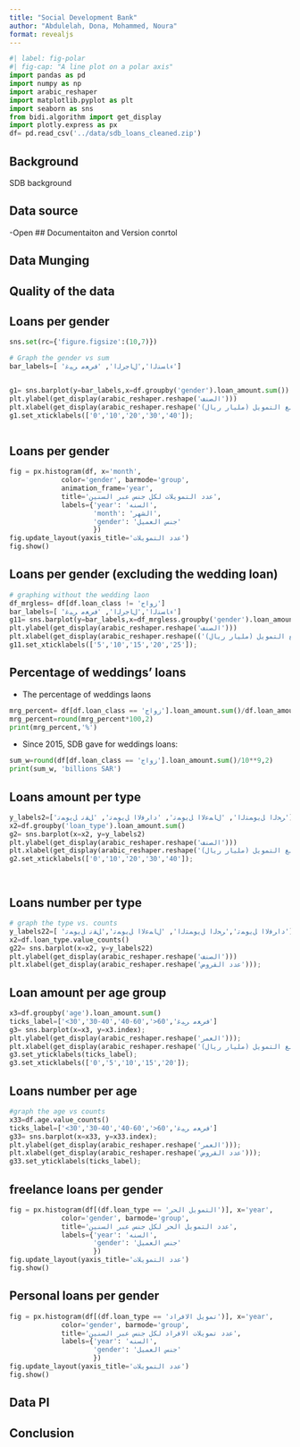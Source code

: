 ```yaml
---
title: "Social Development Bank"
author: "Abdulelah, Dona, Mohammed, Noura"
format: revealjs
---
```


```python
#| label: fig-polar
#| fig-cap: "A line plot on a polar axis"
import pandas as pd
import numpy as np
import arabic_reshaper
import matplotlib.pyplot as plt
import seaborn as sns
from bidi.algorithm import get_display
import plotly.express as px
df= pd.read_csv('../data/sdb_loans_cleaned.zip')

```
## Background 
SDB background

## Data source 
-Open
## Documentaiton and Version conrtol


## Data Munging

## Quality of the data



## Loans per gender

```python

sns.set(rc={'figure.figsize':(10,7)})

# Graph the gender vs sum
bar_labels=[ 'ﺀﺎﺴﻨﻟﺍ','ﻝﺎﺟﺮﻟﺍ', 'ﻑﺮﻌﻣ ﺮﻴﻏ']


g1= sns.barplot(y=bar_labels,x=df.groupby('gender').loan_amount.sum())
plt.ylabel(get_display(arabic_reshaper.reshape('الصنف')))
plt.xlabel(get_display(arabic_reshaper.reshape('مجموع مبلغ التمويل (مليار ريال)')))
g1.set_xticklabels(['0','10','20','30','40']);



```


## Loans per gender
```python


fig = px.histogram(df, x='month',
             color='gender', barmode='group',
             animation_frame='year',
             title='عدد التمويلات لكل جنس عبر السنين',
             labels={'year': 'السنه',
                     'month': 'الشهر',
                     'gender': 'جنس العميل'
                     })
fig.update_layout(yaxis_title='عدد التمويلات')
fig.show()

```

## Loans per gender (excluding the wedding loan)

```python
# graphing without the wedding laon
df_mrgless= df[df.loan_class != 'زواج']
bar_labels=[ 'ﺀﺎﺴﻨﻟﺍ','ﻝﺎﺟﺮﻟﺍ', 'ﻑﺮﻌﻣ ﺮﻴﻏ']
g11= sns.barplot(y=bar_labels,x=df_mrgless.groupby('gender').loan_amount.sum())
plt.ylabel(get_display(arabic_reshaper.reshape('الصنف')))
plt.xlabel(get_display(arabic_reshaper.reshape(('مجموع مبلغ التمويل (مليار ريال)'))))
g11.set_xticklabels(['5','10','15','20','25']);
```



## Percentage of weddings' loans 

- The percentage of weddings laons 
```python
mrg_percent= df[df.loan_class == 'زواج'].loan_amount.sum()/df.loan_amount.sum()
mrg_percent=round(mrg_percent*100,2)
print(mrg_percent,'%')
```
- Since 2015, SDB gave for weddings loans:
```python
sum_w=round(df[df.loan_class == 'زواج'].loan_amount.sum()/10**9,2)
print(sum_w, 'billions SAR')
```

##



## Loans amount per type

```python
y_labels2=['ﺮﺤﻟﺍ ﻞﻳﻮﻤﺘﻟﺍ', 'ﻝﺎﻤﻋﻻﺍ ﻞﻳﻮﻤﺗ', 'ﺩﺍﺮﻓﻻﺍ ﻞﻳﻮﻤﺗ', 'ﻞﻘﻧ ﻞﻳﻮﻤﺗ']
x2=df.groupby('loan_type').loan_amount.sum()
g2= sns.barplot(x=x2, y=y_labels2)
plt.ylabel(get_display(arabic_reshaper.reshape('الصنف')))
plt.xlabel(get_display(arabic_reshaper.reshape('مجموع مبلغ التمويل (مليار ريال)')))
g2.set_xticklabels(['0','10','20','30','40']);




```
## Loans number per type
```python

# graph the type vs. counts
y_labels22=[ 'ﺩﺍﺮﻓﻻﺍ ﻞﻳﻮﻤﺗ','ﺮﺤﻟﺍ ﻞﻳﻮﻤﺘﻟﺍ', 'ﻝﺎﻤﻋﻻﺍ ﻞﻳﻮﻤﺗ','ﻞﻘﻧ ﻞﻳﻮﻤﺗ']
x2=df.loan_type.value_counts()
g22= sns.barplot(x=x2, y=y_labels22)
plt.ylabel(get_display(arabic_reshaper.reshape('الصنف')))
plt.xlabel(get_display(arabic_reshaper.reshape('عدد القروض')));

```

## Loan amount per age group

```python
x3=df.groupby('age').loan_amount.sum()
ticks_label=['<30','30-40','40-60','>60','ﻑﺮﻌﻣ ﺮﻴﻏ']
g3= sns.barplot(x=x3, y=x3.index);
plt.ylabel(get_display(arabic_reshaper.reshape('العمر')));
plt.xlabel(get_display(arabic_reshaper.reshape('مجموع مبلغ التمويل (مليار ريال)')));
g3.set_yticklabels(ticks_label);
g3.set_xticklabels(['0','5','10','15','20']);
```

## Loans number per age

```python
#graph the age vs counts
x33=df.age.value_counts()
ticks_label=['<30','30-40','40-60','>60','ﻑﺮﻌﻣ ﺮﻴﻏ']
g33= sns.barplot(x=x33, y=x33.index);
plt.ylabel(get_display(arabic_reshaper.reshape('العمر')));
plt.xlabel(get_display(arabic_reshaper.reshape('عدد القروض')));
g33.set_yticklabels(ticks_label);

```



## freelance loans per gender 
```python
fig = px.histogram(df[(df.loan_type == 'التمويل الحر')], x='year',
             color='gender', barmode='group',
             title='عدد التمويل الحر لكل جنس عبر السنين',
             labels={'year': 'السنه',
                     'gender': 'جنس العميل'
                     })
fig.update_layout(yaxis_title='عدد التمويلات')
fig.show()
```

## Personal loans per gender

```python


fig = px.histogram(df[(df.loan_type == 'تمويل الافراد')], x='year',
             color='gender', barmode='group',
             title='عدد تمويلات الافراد لكل جنس عبر السنين',
             labels={'year': 'السنه',
                     'gender': 'جنس العميل'
                     })
fig.update_layout(yaxis_title='عدد التمويلات')
fig.show()

```
## Data PI 

## Conclusion 
